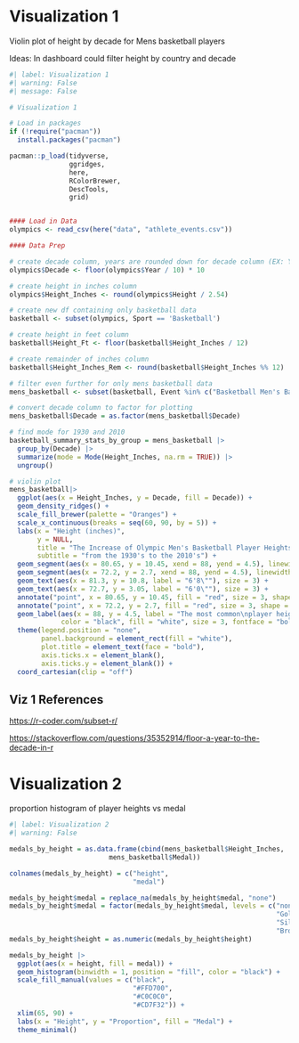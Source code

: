 # Visualization 1

Violin plot of height by decade for Mens basketball players

Ideas: In dashboard could filter height by country and decade

```r
#| label: Visualization 1
#| warning: False
#| message: False

# Visualization 1

# Load in packages
if (!require("pacman")) 
  install.packages("pacman")

pacman::p_load(tidyverse,
               ggridges,
               here,
               RColorBrewer,
               DescTools,
               grid)


#### Load in Data
olympics <- read_csv(here("data", "athlete_events.csv"))

#### Data Prep

# create decade column, years are rounded down for decade column (EX: Year=1896,Decade=1890)
olympics$Decade <- floor(olympics$Year / 10) * 10

# create height in inches column
olympics$Height_Inches <- round(olympics$Height / 2.54)

# create new df containing only basketball data
basketball <- subset(olympics, Sport == 'Basketball')

# create height in feet column
basketball$Height_Ft <- floor(basketball$Height_Inches / 12)

# create remainder of inches column
basketball$Height_Inches_Rem <- round(basketball$Height_Inches %% 12)

# filter even further for only mens basketball data
mens_basketball <- subset(basketball, Event %in% c("Basketball Men's Basketball"))

# convert decade column to factor for plotting
mens_basketball$Decade = as.factor(mens_basketball$Decade)

# find mode for 1930 and 2010
basketball_summary_stats_by_group = mens_basketball |>
  group_by(Decade) |>
  summarize(mode = Mode(Height_Inches, na.rm = TRUE)) |>
  ungroup()

# violin plot
mens_basketball|>
  ggplot(aes(x = Height_Inches, y = Decade, fill = Decade)) +
  geom_density_ridges() +
  scale_fill_brewer(palette = "Oranges") +
  scale_x_continuous(breaks = seq(60, 90, by = 5)) +
  labs(x = "Height (inches)",
       y = NULL,
       title = "The Increase of Olympic Men's Basketball Player Heights",
       subtitle = "from the 1930's to the 2010's") +
  geom_segment(aes(x = 80.65, y = 10.45, xend = 88, yend = 4.5), linewidth = 0.3) +
  geom_segment(aes(x = 72.2, y = 2.7, xend = 88, yend = 4.5), linewidth = 0.3) +
  geom_text(aes(x = 81.3, y = 10.8, label = "6'8\""), size = 3) +
  geom_text(aes(x = 72.7, y = 3.05, label = "6'0\""), size = 3) +
  annotate("point", x = 80.65, y = 10.45, fill = "red", size = 3, shape = 21, stroke = 0.5) +
  annotate("point", x = 72.2, y = 2.7, fill = "red", size = 3, shape = 21, stroke = 0.5) +
  geom_label(aes(x = 88, y = 4.5, label = "The most common\nplayer height has\nincreased by 8 inches\nsince the 1930's"),
             color = "black", fill = "white", size = 3, fontface = "bold") +
  theme(legend.position = "none",
        panel.background = element_rect(fill = "white"),
        plot.title = element_text(face = "bold"),
        axis.ticks.x = element_blank(),
        axis.ticks.y = element_blank()) +
  coord_cartesian(clip = "off")
```

## Viz 1 References

<https://r-coder.com/subset-r/>

<https://stackoverflow.com/questions/35352914/floor-a-year-to-the-decade-in-r>

# Visualization 2

proportion histogram of player heights vs medal

```r
#| label: Visualization 2
#| warning: False

medals_by_height = as.data.frame(cbind(mens_basketball$Height_Inches,
                         mens_basketball$Medal))

colnames(medals_by_height) = c("height",
                               "medal")

medals_by_height$medal = replace_na(medals_by_height$medal, "none")
medals_by_height$medal = factor(medals_by_height$medal, levels = c("none",
                                                                   "Gold",
                                                                   "Silver",
                                                                   "Bronze"))
medals_by_height$height = as.numeric(medals_by_height$height)

medals_by_height |>
  ggplot(aes(x = height, fill = medal)) +
  geom_histogram(binwidth = 1, position = "fill", color = "black") +
  scale_fill_manual(values = c("black",
                               "#FFD700",
                               "#C0C0C0",
                               "#CD7F32")) +
  xlim(65, 90) +
  labs(x = "Height", y = "Proportion", fill = "Medal") +
  theme_minimal()
```
